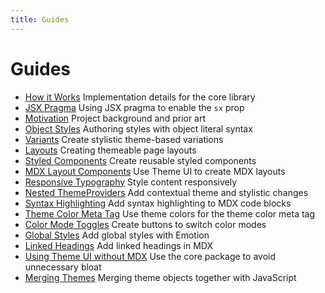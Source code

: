 ```yaml
---
title: Guides
---
```



# Guides

<Cards width={320}>

- [How it Works](/guides/how-it-works)
  Implementation details for the core library
- [JSX Pragma](/guides/jsx-pragma)
  Using JSX pragma to enable the `sx` prop
- [Motivation](/guides/motivation)
  Project background and prior art
- [Object Styles](/guides/object-styles)
  Authoring styles with object literal syntax
- [Variants](/guides/variants)
  Create stylistic theme-based variations
- [Layouts](/guides/layouts)
  Creating themeable page layouts
- [Styled Components](/guides/styled-components)
  Create reusable styled components
- [MDX Layout Components](/guides/mdx-layout-components)
  Use Theme UI to create MDX layouts
- [Responsive Typography](/guides/responsive-typography)
  Style content responsively
- [Nested ThemeProviders](/guides/nested-theme-providers)
  Add contextual theme and stylistic changes
- [Syntax Highlighting](/guides/syntax-highlighting)
  Add syntax highlighting to MDX code blocks
- [Theme Color Meta Tag](/guides/theme-color-meta-tag)
  Use theme colors for the theme color meta tag
- [Color Mode Toggles](/guides/color-mode-toggles)
  Create buttons to switch color modes
- [Global Styles](/guides/global-styles)
  Add global styles with Emotion
- [Linked Headings](/guides/linked-headings)
  Add linked headings in MDX
- [Using Theme UI without MDX](/guides/using-theme-ui-without-mdx)
  Use the core package to avoid unnecessary bloat
- [Merging Themes](/guides/merging-themes)
  Merging theme objects together with JavaScript

</Cards>
